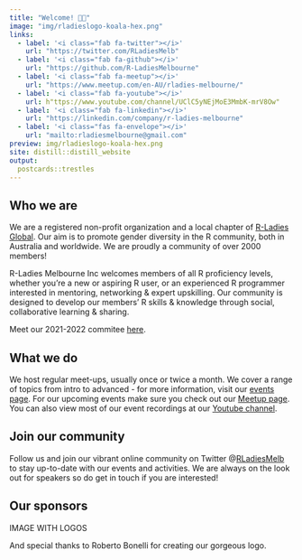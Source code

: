 ```yaml
---
title: "Welcome! 🐨💜"
image: "img/rladieslogo-koala-hex.png"
links:
  - label: '<i class="fab fa-twitter"></i>'
    url: "https://twitter.com/RLadiesMelb"
  - label: '<i class="fab fa-github"></i>'
    url: "https://github.com/R-LadiesMelbourne"
  - label: '<i class="fab fa-meetup"></i>'
    url: "https://www.meetup.com/en-AU/rladies-melbourne/"
  - label: '<i class="fab fa-youtube"></i>'
    url: h"ttps://www.youtube.com/channel/UClC5yNEjMoE3MmbK-mrV8Ow"
  - label: '<i class="fab fa-linkedin"></i>'
    url: "https://linkedin.com/company/r-ladies-melbourne"
  - label: '<i class="fas fa-envelope"></i>'
    url: "mailto:rladiesmelbourne@gmail.com"
preview: img/rladieslogo-koala-hex.png
site: distill::distill_website
output:
  postcards::trestles
---
```


## Who we are

We are a registered non-profit organization and a local chapter of [R-Ladies Global](https://rladies.org/). Our aim is to promote gender diversity in the R community, both in Australia and worldwide. We are proudly a community of over 2000 members! 

R-Ladies Melbourne Inc welcomes members of all R proficiency levels, whether you're a new or aspiring R user, or an experienced R programmer interested in mentoring, networking & expert upskilling. Our community is designed to develop our members' R skills & knowledge through social, collaborative learning & sharing.

Meet our 2021-2022 commitee [here](/committee.html).

## What we do

We host regular meet-ups, usually once or twice a month. We cover a range of topics from intro to advanced - for more information, visit our [events page](/events.html). For our upcoming events make sure you check out our [Meetup page](https://www.meetup.com/en-AU/rladies-melbourne/). You can also view most of our event recordings at our [Youtube channel](https://www.youtube.com/channel/UClC5yNEjMoE3MmbK-mrV8Ow).

## Join our community

Follow us and join our vibrant online community on Twitter @[RLadiesMelb](https://twitter.com/RLadiesMelb) to stay up-to-date with our events and activities. We are always on the look out for speakers so do get in touch if you are interested!

## Our sponsors
IMAGE WITH LOGOS

And special thanks to Roberto Bonelli for creating our gorgeous logo. 

